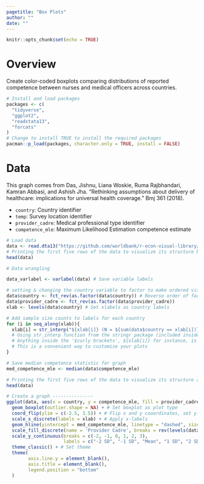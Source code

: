 ```yaml
---
pagetitle: "Box Plots"
author: ""
date: ""
---
```


```r
knitr::opts_chunk$set(echo = TRUE)
```

# Overview 

Create color-coded boxplots comparing distributions of reported competence between nurses and medical officers across countries. 

```r
# Install and load packages
packages <- c(
  "tidyverse",
  "ggplot2",
  "readstata13",
  "forcats"
)
# Change to install TRUE to install the required packages
pacman::p_load(packages, character.only = TRUE, install = FALSE)
```

# Data 

This graph comes from Das, Jishnu, Liana Woskie, Ruma Rajbhandari, Kamran Abbasi, and Ashish Jha. “Rethinking assumptions about delivery of healthcare: implications for universal health coverage.” Bmj 361 (2018).

- `country`: Country identifier
- `temp`: Survey location identifier
- `provider_cadre`: Medical professional type identifier
- `competence_mle`: Maximum Likelihood Estimation competence estimate
  

```r
# Load data 
data <- read.dta13("https://github.com/worldbank/r-econ-visual-library/raw/master/Library/Data/BoxPlot.dta")
# Printing the first five rows of the data to visualize its structure before data wrangling
head(data)
```

```r
# Data wrangling 

data_varlabel <- varlabel(data) # Save variable labels

# setting & changing the country variable to factor to make ordered visualizations
data$country <- fct_rev(as.factor(data$country)) # Reverse order of factor levels 
data$provider_cadre <- fct_rev(as.factor(data$provider_cadre))  
xlab <- levels(data$country) # Set xlabels as country labels 

# Add sample size counts to labels for each country 
for (i in seq_along(xlab)){
  xlab[i] = str_interp("${xlab[i]} (N = ${sum(data$country == xlab[i])})")
  # Using str_interp function from the stringr package (included inside the tidyverse library), 
  # Anything inside the '$curly brackets', ${xlab[i]} for instance, is understood as a variable
  # This is a convenient way to customize your plots
}

# Save median competence statistic for graph
med_competence_mle <- median(data$competence_mle)

# Printing the first five rows of the data to visualize its structure after data wrangling
head(data)
```

```r
# Create a graph ---------------
ggplot(data, aes(x = country, y = competence_mle, fill = provider_cadre)) + # Set axes, color code by provider cadre
  geom_boxplot(outlier.shape = NA) + # Set boxplot as plot type
  coord_flip(ylim = c(-2.5, 3.5)) + # Flip x and y cooordinates, set y-axis range 
  scale_x_discrete(labels = xlab) + # Apply x-labels
  geom_hline(yintercept = med_competence_mle, linetype = "dashed", size = 0.3) + # Add median competence statistic as vertical line 
  scale_fill_discrete(name = 'Provider Cadre', breaks = rev(levels(data$provider_cadre))) + 
  scale_y_continuous(breaks = c(-2, -1, 0, 1, 2, 3),
                     labels = c("-2 SD", "-1 SD", "Mean", "1 SD", "2 SD", "3 SD")) +
  theme_classic() + # Set theme
  theme(
        axis.line.y = element_blank(), 
        axis.title = element_blank(),
        legend.position = "bottom" 
  )

```

